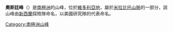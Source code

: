 {{Coord|71|37|S|165|29|E|source:GNIS|display=title}}

'''奧斯廷峰'''（{{lang-en|Austin Peak}}）是[[南極洲|南極洲]]的山峰，位於[[維多利亞地|維多利亞地]]，屬於[[米拉比托山脈|米拉比托山脈]]的一部分，該山峰由[[新西蘭|新西蘭]]探險隊命名，以美國研究隊的代表命名。

{{Antarctica-geo-stub}}
[[Category:南極洲山峰|Category:南極洲山峰]]